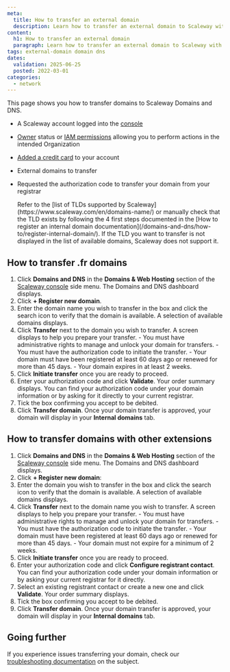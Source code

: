 ```yaml
---
meta:
  title: How to transfer an external domain
  description: Learn how to transfer an external domain to Scaleway with our comprehensive guide. Discover step-by-step instructions, from verifying domain availability to initiating the transfer, and managing authorizations.
content:
  h1: How to transfer an external domain
  paragraph: Learn how to transfer an external domain to Scaleway with our comprehensive guide. Discover step-by-step instructions, from verifying domain availability to initiating the transfer, and managing authorizations.
tags: external-domain domain dns
dates:
  validation: 2025-06-25
  posted: 2022-03-01
categories:
  - network
---
```




This page shows you how to transfer domains to Scaleway Domains and DNS.

<Requirements />

- A Scaleway account logged into the [console](https://console.scaleway.com)
- [Owner](/iam/concepts/#owner) status or [IAM permissions](/iam/concepts/#permission) allowing you to perform actions in the intended Organization
- [Added a credit card](/billing/quickstart/#how-to-add-a-payment-method) to your account
- External domains to transfer
- Requested the authorization code to transfer your domain from your registrar

    <Message type="important">
     Refer to the [list of TLDs supported by Scaleway](https://www.scaleway.com/en/domains-name/) or manually check that the TLD exists by following the 4 first steps documented in the [How to register an internal domain documentation](/domains-and-dns/how-to/register-internal-domain/). If the TLD you want to transfer is not displayed in the list of available domains, Scaleway does not support it.
    </Message>

## How to transfer .fr domains

1. Click **Domains and DNS** in the **Domains & Web Hosting** section of the [Scaleway console](https://console.scaleway.com) side menu. The Domains and DNS dashboard displays.
2. Click **+ Register new domain**.
    <Lightbox image={image} alt="" />
3. Enter the domain name you wish to transfer in the box and click the search icon to verify that the domain is available. A selection of available domains displays.
4. Click **Transfer** next to the domain you wish to transfer. A screen displays to help you prepare your transfer.
    <Message type="important">
        - You must have administrative rights to manage and unlock your domain for transfers.
        - You must have the authorization code to initiate the transfer.
        - Your domain must have been registered at least 60 days ago or renewed for more than 45 days.
        - Your domain expires in at least 2 weeks.
    </Message>
5. Click **Initiate transfer** once you are ready to proceed.
6. Enter your authorization code and click **Validate**. Your order summary displays.
    <Message type="tip">
     You can find your authorization code under your domain information or by asking for it directly to your current registrar.
    </Message>
7. Tick the box confirming you accept to be debited.
8. Click **Transfer domain**. Once your domain transfer is approved, your domain will display in your **Internal domains** tab.

## How to transfer domains with other extensions

1. Click **Domains and DNS** in the **Domains & Web Hosting** section of the [Scaleway console](https://console.scaleway.com) side menu. The Domains and DNS dashboard displays.
2. Click **+ Register new domain**:
    <Lightbox image={image2} alt="" />
3. Enter the domain you wish to transfer in the box and click the search icon to verify that the domain is available. A selection of available domains displays.
4. Click **Transfer** next to the domain name you wish to transfer. A screen displays to help you prepare your transfer.
    <Message type="important">
        - You must have administrative rights to manage and unlock your domain for transfers.
        - You must have the authorization code to initiate the transfer.
        - Your domain must have been registered at least 60 days ago or renewed for more than 45 days.
        - Your domain must not expire for a minimum of 2 weeks.
    </Message>
5. Click **Initiate transfer** once you are ready to proceed.
6. Enter your authorization code and click **Configure registrant contact**.
    <Message type="tip">
     You can find your authorization code under your domain information or by asking your current registrar for it directly.
    </Message>
7. Select an existing registrant contact or create a new one and click **Validate**. Your order summary displays.
8. Tick the box confirming you accept to be debited.
9. Click **Transfer domain**. Once your domain transfer is approved, your domain will display in your **Internal domains** tab.


## Going further

If you experience issues transferring your domain, check our [troubleshooting documentation](/domains-and-dns/troubleshooting/cannot-transfer-domain/) on the subject.